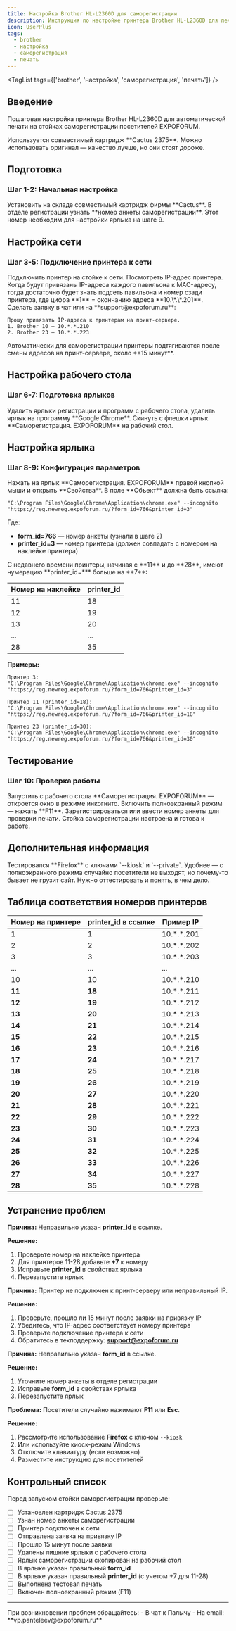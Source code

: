 ```yaml
---
title: Настройка Brother HL-L2360D для саморегистрации
description: Инструкция по настройке принтера Brother HL-L2360D для печати на стойках саморегистрации посетителей EXPOFORUM
icon: UserPlus
tags:
  - brother
  - настройка
  - саморегистрация
  - печать
---
```


<TagList tags={['brother', 'настройка', 'саморегистрация', 'печать']} />

## Введение

<ImagePreview
  src="/images/Brother.png"
  alt="Стойка саморегистрации"
  caption="Стойка саморегистрации посетителей"
/>

Пошаговая настройка принтера Brother HL-L2360D для автоматической печати на стойках саморегистрации посетителей EXPOFORUM.

<Callout title="Картридж" type="info">
  Используется совместимый картридж **Cactus 2375**. Можно использовать оригинал — качество лучше, но они стоят дороже.
</Callout>

## Подготовка

### Шаг 1-2: Начальная настройка

<Steps>

<Step>
Установить на складе совместимый картридж фирмы **Cactus**.
</Step>

<Step>
В отделе регистрации узнать **номер анкеты саморегистрации**.

<Callout type="warn">
  Этот номер необходим для настройки ярлыка на шаге 9.
</Callout>
</Step>

</Steps>

## Настройка сети

### Шаг 3-5: Подключение принтера к сети

<Steps>

<Step>
Подключить принтер на стойке к сети.
</Step>

<Step>
Посмотреть IP-адрес принтера.

<Callout type="info">
  Когда будут привязаны IP-адреса каждого павильона к MAC-адресу, тогда достаточно будет знать подсеть павильона и номер сзади принтера, где цифра **1** = окончанию адреса **10.\*.\*.201**.
</Callout>
</Step>

<Step>
Сделать заявку в чат или на **support@expoforum.ru**:

```
Прошу привязать IP-адреса к принтерам на принт-сервере.
1. Brother 10 – 10.*.*.210
2. Brother 23 – 10.*.*.223
```

<Callout type="info">
  Автоматически для саморегистрации принтеры подтягиваются после смены адресов на принт-сервере, около **15 минут**.
</Callout>
</Step>

</Steps>

## Настройка рабочего стола

### Шаг 6-7: Подготовка ярлыков

<Steps>

<Step>
Удалить ярлыки регистрации и программ с рабочего стола, удалить ярлык на программу **Google Chrome**.
</Step>

<Step>
Скинуть с флешки ярлык **Саморегистрация. EXPOFORUM** на рабочий стол.
</Step>

</Steps>

## Настройка ярлыка

### Шаг 8-9: Конфигурация параметров

<Steps>

<Step>
Нажать на ярлык **Саморегистрация. EXPOFORUM** правой кнопкой мыши и открыть **Свойства**.
</Step>

<Step>
В поле **Объект** должна быть ссылка:

```
"C:\Program Files\Google\Chrome\Application\chrome.exe" --incognito "https://reg.newreg.expoforum.ru/?form_id=766&printer_id=3"
```

Где:
- **form_id=766** — номер анкеты (узнали в шаге 2)
- **printer_id=3** — номер принтера (должен совпадать с номером на наклейке принтера)

<Callout type="warn" title="Важно!">
  С недавнего времени принтеры, начиная с **11** и до **28**, имеют нумерацию **printer_id=*** больше на **7**:
  
  | Номер на наклейке | printer_id |
  |-------------------|------------|
  | 11 | 18 |
  | 12 | 19 |
  | 13 | 20 |
  | ... | ... |
  | 28 | 35 |
</Callout>

**Примеры:**
```
Принтер 3:
"C:\Program Files\Google\Chrome\Application\chrome.exe" --incognito "https://reg.newreg.expoforum.ru/?form_id=766&printer_id=3"

Принтер 11 (printer_id=18):
"C:\Program Files\Google\Chrome\Application\chrome.exe" --incognito "https://reg.newreg.expoforum.ru/?form_id=766&printer_id=18"

Принтер 23 (printer_id=30):
"C:\Program Files\Google\Chrome\Application\chrome.exe" --incognito "https://reg.newreg.expoforum.ru/?form_id=766&printer_id=30"
```
</Step>

</Steps>

## Тестирование

### Шаг 10: Проверка работы

<Steps>

<Step>
Запустить с рабочего стола **Саморегистрация. EXPOFORUM** — откроется окно в режиме инкогнито.
</Step>

<Step>
Включить полноэкранный режим — нажать **F11**.
</Step>

<Step>
Зарегистрироваться или ввести номер анкеты для проверки печати.
</Step>

</Steps>

<Callout type="success" title="Готово!">
  Стойка саморегистрации настроена и готова к работе.
</Callout>

## Дополнительная информация

<Callout title="Альтернативный браузер" type="info">
  Тестировался **Firefox** с ключами `--kiosk` и `--private`. Удобнее — с полноэкранного режима случайно посетители не выходят, но почему-то бывает не грузит сайт. Нужно оттестировать и понять, в чем дело.
</Callout>

## Таблица соответствия номеров принтеров

<Accordions>
  <Accordion id="printer-numbers" title="Таблица printer_id для принтеров 11-28">

| Номер на принтере | printer_id в ссылке | Пример IP |
|-------------------|---------------------|-----------|
| 1 | 1 | 10.\*.\*.201 |
| 2 | 2 | 10.\*.\*.202 |
| 3 | 3 | 10.\*.\*.203 |
| ... | ... | ... |
| 10 | 10 | 10.\*.\*.210 |
| **11** | **18** | 10.\*.\*.211 |
| **12** | **19** | 10.\*.\*.212 |
| **13** | **20** | 10.\*.\*.213 |
| **14** | **21** | 10.\*.\*.214 |
| **15** | **22** | 10.\*.\*.215 |
| **16** | **23** | 10.\*.\*.216 |
| **17** | **24** | 10.\*.\*.217 |
| **18** | **25** | 10.\*.\*.218 |
| **19** | **26** | 10.\*.\*.219 |
| **20** | **27** | 10.\*.\*.220 |
| **21** | **28** | 10.\*.\*.221 |
| **22** | **29** | 10.\*.\*.222 |
| **23** | **30** | 10.\*.\*.223 |
| **24** | **31** | 10.\*.\*.224 |
| **25** | **32** | 10.\*.\*.225 |
| **26** | **33** | 10.\*.\*.226 |
| **27** | **34** | 10.\*.\*.227 |
| **28** | **35** | 10.\*.\*.228 |

  </Accordion>
</Accordions>

## Устранение проблем

<Accordions>
  <Accordion id="wrong-printer-id" title="Печать идет на другой принтер">
    
**Причина:** Неправильно указан **printer_id** в ссылке.

**Решение:**
1. Проверьте номер на наклейке принтера
2. Для принтеров 11-28 добавьте **+7** к номеру
3. Исправьте **printer_id** в свойствах ярлыка
4. Перезапустите ярлык

  </Accordion>

  <Accordion id="no-print" title="Печать не происходит">
    
**Причина:** Принтер не подключен к принт-серверу или неправильный IP.

**Решение:**
1. Проверьте, прошло ли 15 минут после заявки на привязку IP
2. Убедитесь, что IP-адрес соответствует номеру принтера
3. Проверьте подключение принтера к сети
4. Обратитесь в техподдержку: **support@expoforum.ru**

  </Accordion>

  <Accordion id="wrong-form" title="Открывается не та анкета">
    
**Причина:** Неправильно указан **form_id** в ссылке.

**Решение:**
1. Уточните номер анкеты в отделе регистрации
2. Исправьте **form_id** в свойствах ярлыка
3. Перезапустите ярлык

  </Accordion>

  <Accordion id="exit-fullscreen" title="Посетители выходят из полноэкранного режима">
    
**Проблема:** Посетители случайно нажимают **F11** или **Esc**.

**Решение:**
1. Рассмотрите использование **Firefox** с ключом `--kiosk`
2. Или используйте киоск-режим Windows
3. Отключите клавиатуру (если возможно)
4. Разместите инструкцию для посетителей

  </Accordion>
</Accordions>

## Контрольный список

Перед запуском стойки саморегистрации проверьте:

- [ ] Установлен картридж Cactus 2375
- [ ] Узнан номер анкеты саморегистрации
- [ ] Принтер подключен к сети
- [ ] Отправлена заявка на привязку IP
- [ ] Прошло 15 минут после заявки
- [ ] Удалены лишние ярлыки с рабочего стола
- [ ] Ярлык саморегистрации скопирован на рабочий стол
- [ ] В ярлыке указан правильный **form_id**
- [ ] В ярлыке указан правильный **printer_id** (с учетом +7 для 11-28)
- [ ] Выполнена тестовая печать
- [ ] Включен полноэкранный режим (F11)

---

<Callout type="info" title="Поддержка">
  При возникновении проблем обращайтесь:
  - В чат к Палычу
  - На email: **vp.panteleev@expoforum.ru**
</Callout>
